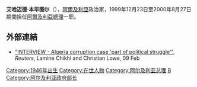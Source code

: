 '''艾哈迈德·本毕图尔'''（{{bd|1946年|6月20日|}}），[[阿爾及利亞|阿爾及利亞]]政治家，1999年12月23日至2000年8月27日期間担任[[阿爾及利亞總理|阿爾及利亞總理]]一职。

== 外部連結 ==
*[http://in.mobile.reuters.com/mobile/m/FullArticle/eIN/CWORIN/nworldNews_uINIndia-46003520100208 "INTERVIEW - Algeria corruption case 'part of political struggle'"], ''Reuters'', Lamine Chikhi and Christian Lowe, 09 Feb

{{阿尔及利亚总理}}
{{Authority control}}

[[Category:1946年出生|Category:1946年出生]]
[[Category:在世人物|Category:在世人物]]
[[Category:阿尔及利亚总理|Category:阿尔及利亚总理]]
[[Category:蒙特婁大學校友|B]]
[[Category:阿尔及利亚政府部长|Category:阿尔及利亚政府部长]]